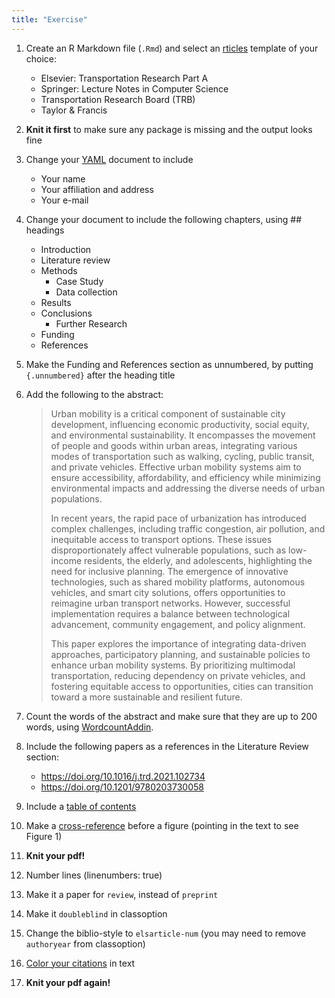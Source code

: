 ```yaml
---
title: "Exercise"
---
```


1.  Create an R Markdown file (`.Rmd`) and select an [rticles](startup.qmd) template of your choice:

    -   Elsevier: Transportation Research Part A
    -   Springer: Lecture Notes in Computer Science
    -   Transportation Research Board (TRB)
    -   Taylor & Francis

2.  **Knit it first** to make sure any package is missing and the output looks fine

3.  Change your [YAML](rmarkdown.qmd#yaml) document to include

    -   Your name
    -   Your affiliation and address
    -   Your e-mail

4.  Change your document to include the following chapters, using \## headings

    -   Introduction
    -   Literature review
    -   Methods
        -   Case Study
        -   Data collection
    -   Results
    -   Conclusions
        -   Further Research
    -   Funding
    -   References

5.  Make the Funding and References section as unnumbered, by putting `{.unnumbered}` after the heading title

6.  Add the following to the abstract:

    > Urban mobility is a critical component of sustainable city development, influencing economic productivity, social equity, and environmental sustainability.
    > It encompasses the movement of people and goods within urban areas, integrating various modes of transportation such as walking, cycling, public transit, and private vehicles.
    > Effective urban mobility systems aim to ensure accessibility, affordability, and efficiency while minimizing environmental impacts and addressing the diverse needs of urban populations.
    >
    > In recent years, the rapid pace of urbanization has introduced complex challenges, including traffic congestion, air pollution, and inequitable access to transport options.
    > These issues disproportionately affect vulnerable populations, such as low-income residents, the elderly, and adolescents, highlighting the need for inclusive planning.
    > The emergence of innovative technologies, such as shared mobility platforms, autonomous vehicles, and smart city solutions, offers opportunities to reimagine urban transport networks.
    > However, successful implementation requires a balance between technological advancement, community engagement, and policy alignment.
    >
    > This paper explores the importance of integrating data-driven approaches, participatory planning, and sustainable policies to enhance urban mobility systems.
    > By prioritizing multimodal transportation, reducing dependency on private vehicles, and fostering equitable access to opportunities, cities can transition toward a more sustainable and resilient future.

7.  Count the words of the abstract and make sure that they are up to 200 words, using [WordcountAddin](software.qmd#wordcount).

8.  Include the following papers as a references in the Literature Review section:

    -   <https://doi.org/10.1016/j.trd.2021.102734>
    -   <https://doi.org/10.1201/9780203730058>

9.  Include a [table of contents](tips.qmd#toc)

10. Make a [cross-reference](tips.qmd#crossreference) before a figure (pointing in the text to see Figure 1)

11. **Knit your pdf!**

12. Number lines (linenumbers: true)

13. Make it a paper for `review`, instead of `preprint`

14. Make it `doubleblind` in classoption

15. Change the biblio-style to `elsarticle-num` (you may need to remove `authoryear` from classoption)

16. [Color your citations](tips.qmd#colorurl) in text

17. **Knit your pdf again!**
